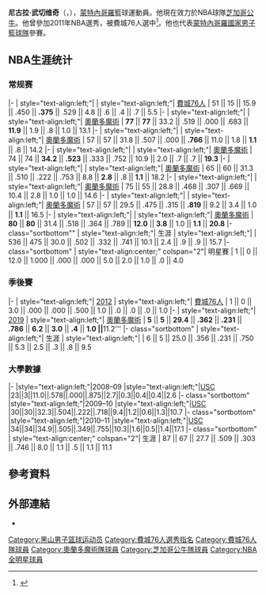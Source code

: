 {{NoteTA
|G1=NBA
|1=zh-cn:尼古拉·武切维奇;zh-hk:尼古拉·胡斯域;zh-tw:尼古拉·武切維奇
}}
{{Infobox basketball biography
| name         = 尼古拉·武切维奇<br/>Никола Вучевић
| image        = Nikola Vucevic Dec 2013 (cropped).jpg
| caption      = Vučević with the Magic in December 2013
| position     = [[中鋒|中鋒]]
| height_ft    = 6
| height_in    = 11.1
| weight_lb    = 260
| league       = [[NBA|NBA]]
| team         = 芝加哥公牛
| number       = 9
| nationality  = 蒙特內哥羅
| birth_date   = {{Birth date and age|1990|10|24|mf=y}}
| birth_place  = {{SWI}}[[莫爾日|莫爾日]]
| high_school  = Stoneridge Preparatory<br />([[Simi_Valley,_California|Simi Valley, California]])
| college      = [[USC_Trojans_men's_basketball|USC]] (2008–2011)
| draft_round  = 1
| draft_pick   = 16
| draft_year   = 2011
| draft_team   = [[費城76人|費城76人]]
| career_start = 2011
| career_end   = 
| years1 = 2011 | team1 = [[KK_Budućnost_Podgorica|Budućnost Podgorica]] ([[Montenegrin_Basketball_League|Montenegro]])
| years2 = {{nbay|2011|full=y}} | team2 = [[費城76人|費城76人]]
| years3 = {{nbay|2012|start}}–{{nbay|2020|end}} | team3 = [[奥兰多魔术|奥兰多魔术]]
| years4 = {{nbay|2020|end}}–至今 | team4 = [[芝加哥公牛|芝加哥公牛]]
| highlights   = 
* 2x [[NBA全明星賽|NBA全明星賽]]（{{nbay|2018|end}}、{{nbay|2020|end}}）
* [[Associated_Press|AP]] Honorable mention [[NCAA_Men's_Basketball_All-Americans|All-American]] （[[2011_NCAA_Men's_Basketball_All-Americans|2011]]）
* First-team [[List_of_All-Pacific-12_Conference_men's_basketball_teams|All-Pac-10]] （[[2010–11_Pacific-10_Conference_men's_basketball_season|2011]]）
* Second-team [[List_of_All-Pacific-12_Conference_men's_basketball_teams|All-Pac-10]] （[[2009–10_Pacific-10_Conference_men's_basketball_season|2010]]）
| nba_profile = nikola_vucevic
| letter       = v
| bbr          = vucevni01
}}

'''尼古拉·武切维奇'''（{{lang-sr|'''Nikola Vučević'''}}，{{bd|1990年|10月24日}}），[[蒙特內哥羅|蒙特內哥羅]]籃球運動員。他現在效力於NBA球隊[[芝加哥公牛|芝加哥公牛]]。他曾參加2011年NBA選秀，被費城76人選中<ref>{{Cite web |url=http://www.nbadraft.net/nba_final_draft/2011 |title=2011 Final Draft |access-date=2015-07-18 |archive-url=https://web.archive.org/web/20120807121651/http://www.nbadraft.net/nba_final_draft/2011 |archive-date=2012-08-07 |dead-url=yes }}</ref>。他也代表[[蒙特內哥羅國家男子籃球隊|蒙特內哥羅國家男子籃球隊]]參賽。

== NBA生涯统计 ==
{{NBA player statistics legend}}

=== 常规赛 ===
{{NBA player statistics start}}
|-
| style="text-align:left;"| {{nbay|2011}}
| style="text-align:left;"| [[費城76人|費城76人]]
| 51 || 15 || 15.9 || .450 || '''.375''' || .529 || 4.8 || .6 || .4 || .7 || 5.5
|-
| style="text-align:left;"| {{nbay|2012}}
| style="text-align:left;"| [[奧蘭多魔術|奧蘭多魔術]]
| '''77''' || '''77''' || 33.2 || .519 || .000 || .683 || '''11.9''' || 1.9 || .8 || 1.0 || 13.1
|-
| style="text-align:left;"| {{nbay|2013}}
| style="text-align:left;"| [[奧蘭多魔術|奧蘭多魔術]]
| 57 || 57 || 31.8 || .507 || .000 || '''.766''' || 11.0 || 1.8 || '''1.1''' || .8 || 14.2
|-
| style="text-align:left;"| {{nbay|2014}}
| style="text-align:left;"| [[奧蘭多魔術|奧蘭多魔術]]
| 74 || 74 || '''34.2''' || '''.523''' || .333 || .752 || 10.9 || 2.0 || .7 || .7 || '''19.3'''
|-
| style="text-align:left;"| {{nbay|2015}}
| style="text-align:left;"| [[奧蘭多魔術|奧蘭多魔術]]
| 65 || 60 || 31.3 || .510 || .222 || .753 || 8.8 || '''2.8''' || .8 || '''1.1''' || 18.2
|-
| style="text-align:left;"| {{nbay|2016}}
| style="text-align:left;"| [[奧蘭多魔術|奧蘭多魔術]]
| 75 || 55 || 28.8 || .468 || .307 || .669 || 10.4 || 2.8 || 1.0 || 1.0 || 14.6
|-
| style="text-align:left;"| {{nbay|2017}}
| style="text-align:left;"| [[奧蘭多魔術|奧蘭多魔術]]
| 57 || 57 || 29.5 || .475 || .315 ||  '''.819''' || 9.2 || 3.4 || 1.0 ||  '''1.1''' || 16.5
|-
| style="text-align:left;"| {{nbay|2018}}
| style="text-align:left;"| [[奧蘭多魔術|奧蘭多魔術]]
| '''80''' || '''80''' || 31.4 || .518 || .364 ||  .789 || '''12.0''' || '''3.8''' || 1.0 ||  '''1.1''' || '''20.8'''
|- class="sortbottom""
| style="text-align:left;"| 生涯
| style="text-align:left;"| 
| 536 || 475 || 30.0 || .502 || .332 || .741 || 10.1 || 2.4 || .9 || .9 || 15.7
|- class="sortbottom"
| style="text-align:center;" colspan="2"| 明星賽
| 1 || 0 || 12.0 || 1.000 || .000 || .000 || 5.0 || 2.0 || 1.0 || .0 || 4.0
{{S-end}}

=== 季後賽 ===
{{NBA player statistics start}}
|-
| style="text-align:left;"| [[2012年NBA季後賽|2012]]
| style="text-align:left;"| [[費城76人|費城76人]]
| 1 || 0 || 3.0 || .000 || .000 || .500 || 1.0 || .0 || .0 || .0 || 1.0
|-
| style="text-align:left;"| [[2019年NBA季後賽|2019]]
| style="text-align:left;"| [[奧蘭多魔術|奧蘭多魔術]]
| '''5''' || '''5''' || '''29.4''' || '''.362''' || '''.231''' || '''.786''' || '''6.2''' || '''3.0''' || '''.4''' || '''1.0 || '''11.2'''
|- class="sortbottom"
| style="text-align:left;"| 生涯
| style="text-align:left;"| 
| 6 || 5 || 25.0 || .356 || .231 || .750 || 5.3 || 2.5 || .3 || .8 || 9.5
{{S-end}}

===大學數據===
{{NBA player statistics start}}
|-
|style="text-align:left;"|2008–09
|style="text-align:left;"|[[USC_Trojans_men's_basketball_team|USC]]
|23||3||11.0||.578||.000||.875||2.7||0.3||0.4||0.4||2.6
|- class="sortbottom"
|style="text-align:left;"|2009–10
|style="text-align:left;"|[[USC_Trojans_men's_basketball_team|USC]]
|30||30||32.3||.504||.222||.718||9.4||1.2||0.6||1.3||10.7
|- class="sortbottom"
|style="text-align:left;"|2010–11
|style="text-align:left;"|[[USC_Trojans_men's_basketball_team|USC]]
|34||34||34.9||.505||.349||.755||10.3||1.6||0.5||1.4||17.1
|- class="sortbottom"
| style="text-align:center;" colspan="2"| 生涯
| 87 || 67 || 27.7 || .509 || .303 || .746 || 8.0 || 1.1 || .5 || 1.1 || 11.1
{{S-end}}

==參考資料== 
{{reflist}}

==外部連結== 
*{{facebook|NikolaVucevicNBA}}

{{芝加哥公牛现时球员名单}}
{{2011 NBA Draft}}

{{Authority control}}
{{DEFAULTSORT:Vučević, Nikola}}
[[Category:黑山男子篮球运动员|Category:黑山男子篮球运动员]]
[[Category:費城76人選秀指名|Category:費城76人選秀指名]]
[[Category:費城76人隊球員|Category:費城76人隊球員]]
[[Category:奧蘭多魔術隊球員|Category:奧蘭多魔術隊球員]]
[[Category:芝加哥公牛隊球員|Category:芝加哥公牛隊球員]]
[[Category:NBA全明星球員|Category:NBA全明星球員]]
